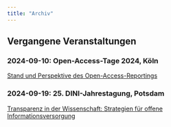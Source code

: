 ```yaml
---
title: "Archiv"
---
```


## Vergangene Veranstaltungen


### 2024-09-10: Open-Access-Tage 2024, Köln

[Stand und Perspektive des Open-Access-Reportings](https://open-access-tage.de/open-access-tage-2024-koeln/koeln/programm/dienstag-10092024)

### 2024-09-19: 25. DINI-Jahrestagung, Potsdam

[Transparenz in der Wissenschaft: Strategien für offene Informationsversorgung](https://dini.de/fileadmin/jahrestagungen/2024/Abstract_DINI-Jahrestagung_2024-1.pdf)